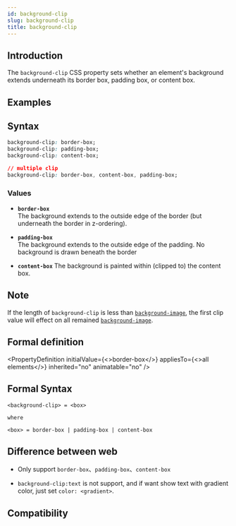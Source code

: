 ```yaml
---
id: background-clip
slug: background-clip
title: background-clip
---
```


## Introduction

The `background-clip` CSS property sets whether an element's background extends underneath its border box, padding box, or content box.

## Examples


<Go
  example="css-api"
  defaultFile="src/background-clip/App.tsx"
  img="https://lf-lynx.tiktok-cdns.com/obj/lynx-artifacts-oss-sg/lynx-website/assets/doc/css/background-clip.jpg"
  defaultEntryFile="dist/background-clip.lynx.bundle"
  entry="src/background-clip"
/>

## Syntax

```css
background-clip: border-box;
background-clip: padding-box;
background-clip: content-box;

// multiple clip
background-clip: border-box, content-box, padding-box;
```

### Values

- **`border-box`** <br/>
  The background extends to the outside edge of the border (but underneath the border in z-ordering).

- **`padding-box`** <br/>
  The background extends to the outside edge of the padding. No background is drawn beneath the border

- **`content-box`**
  The background is painted within (clipped to) the content box.

## Note

If the length of `background-clip` is less than [`background-image`](./background-image.mdx), the first clip value will effect on all remained [`background-image`](./background-image.mdx).

## Formal definition


<PropertyDefinition
  initialValue={<>border-box</>}
  appliesTo={<>all elements</>}
  inherited="no"
  animatable="no"
/>

## Formal Syntax

```
<background-clip> = <box>

where

<box> = border-box | padding-box | content-box

```

## Difference between web

- Only support `border-box`、`padding-box`、`content-box` <br />

- `background-clip:text` is not support, and if want show text with gradient color, just set `color: <gradient>`.

## Compatibility


<LegacyCompatTable metadata="css/properties/background-clip" />
